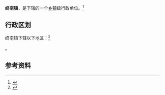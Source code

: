 {{中国乡级行政区|61/01/24/102/000}}

'''终南镇'''，是{{PRC admin/fullname|61/01/24/102/000|3}}下辖的一个[[乡镇|乡镇]]级行政单位。<ref>{{PRC admin/ref sgc|{{PRC admin/parent|61/01/24/102/000}}}}</ref>

== 行政区划 ==

终南镇下辖以下地区：<ref>{{PRC admin/ref sgc|61/01/24/102/000}}</ref>

{{PRC admin/children|61/01/24/102/000}}。

== 参考资料 ==

{{reflist}}

{{行政区划小作品}}
{{PRC admin/navcat|61/01/24/102/000}}